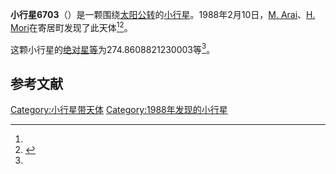 {{Infobox planet
| bgcolour = #FFFFC0
| name = 6703
| symbol = 
| image = 
| caption = 
| discovery = yes
| discovery_ref = 
| discoverer = [[M._Arai|M. Arai]]、[[H._Mori|H. Mori]]
| discovery_site = [[寄居町|寄居町]] 
| discovered = 1988年2月10日
| designations = yes
| mp_name = 
| named_after = 
| alt_names = 1988 CH/ 1974 SM / 1978 RW3
| mp_category = [[主带小行星|主带小行星]]
| orbit_ref = <ref name="a">[http://ssd.jpl.nasa.gov/sbdb.cgi?sstr=6703 6703] {{Wayback|url=http://ssd.jpl.nasa.gov/sbdb.cgi?sstr=6703 |date=20110610050725 }}，小行星數據庫瀏覽器（JPL Small-Body Database Browser）－[[美国国家航空航天局|美国国家航空航天局]]喷气推进实验室</ref>
| epoch = 2456400.5 (2013年4月18日更新)
| aphelion = {{convert|3.149639434403309|AU|km|3|abbr=on|lk=out}}
| perihelion = {{convert|1.96886280278368|AU|km|3|abbr=on}}
| semimajor = {{convert|2.559251118593494|AU|km|3|abbr=on}}
| eccentricity = 0.230687919
| period = 1495.435822 [[日|日]]<br />4.09[[儒略年|儒略年]]
| avg_speed = 
| inclination = 4.955845205851253
| asc_node = 166.5404228013179
| mean_anomaly = 
| arg_peri = 274.8608821230003
| satellites = 
| physical_characteristics = yes
| dimensions = 
| mass = 
| density = 
| surface_grav = 
| escape_velocity = 
| sidereal_day = 
| axial_tilt = 
| pole_ecliptic_lat = 
| pole_ecliptic_lon = 
| albedo = 
| temperatures= 
| temp_name1 = 
| mean_temp_1 = 
| max_temp_1 = 
| temp_name2 = 
| max_temp_2 = 
| spectral_type = 
| abs_magnitude = 274.8608821230003
}}

'''小行星6703'''（{{lang-en|6703}}）是一颗围绕[[太阳|太阳]][[公转|公转]]的[[小行星|小行星]]。1988年2月10日，[[M._Arai|M. Arai]]、[[H._Mori|H. Mori]]在寄居町发现了此天体<ref name="a" /><ref>{{cite news|title=小行星列表|url=http://cfa-www.harvard.edu/iau/lists/NumberedMPs.txt|accessdate=2013-07-08|newspaper=哈佛大学|archive-date=2008-05-17|archive-url=https://web.archive.org/web/20080517010638/http://cfa-www.harvard.edu/iau/lists/NumberedMPs.txt|dead-url=no}}</ref>。

这颗小行星的[[绝对星等|绝对星等]]为274.8608821230003等<ref name="a" />。

==参考文献==
{{reflist}}
{{Minor Planet Number|[[小行星6702|小行星6702]]|[[小行星6704|小行星6704]]}}

{{小天体}}

[[Category:小行星带天体|Category:小行星带天体]]
[[Category:1988年发现的小行星|Category:1988年发现的小行星]]

{{asteroid-stub}}